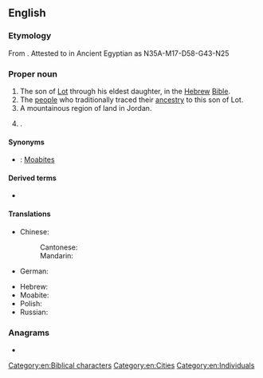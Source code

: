 {{also|MOAB}}
==English==
{{wikipedia}}

===Etymology===
From {{etyl|he|en}} {{m|he|מוֹאָב‎|tr=mo'av}}. Attested to in Ancient Egyptian as {{cog|egy|mwjbw}} <hiero>N35A-M17-D58-G43-N25</hiero>

===Proper noun===
{{en-proper noun}}

# The son of [[Lot]] through his eldest daughter, in the [[Hebrew]] [[Bible]].
# The [[people]] who traditionally traced their [[ancestry]] to this son of Lot.
# A mountainous region of land in Jordan.
# {{place|en|city/county seat|co/Grand County|s/Utah|c/USA}}.

====Synonyms====
* {{qualifier|nation descended from Moab}}: [[Moabite]]s

====Derived terms====
* {{l|en|Moabite}}

====Translations====
{{trans-top}}
* Chinese:
*: Cantonese: {{t|yue|摩押|tr=mo1 aap3, mo1 aat3}}
*: Mandarin: {{t|cmn|摩押|tr=Móyā}}
* German: {{t|de|Moab}}
{{trans-mid}}
* Hebrew: {{t|he|מוֹאָב|sc=Hebr}}
* Moabite: {{t|obm|𐤌𐤀𐤁}}
* Polish: {{t+|pl|Moab|m}}
* Russian: {{t+|ru|Моа́в|m}}
{{trans-bottom}}

===Anagrams===
* {{anagrams|en|a=abmo|MOBA|Mabo|ambo|boma}}

[[Category:en:Biblical characters]]
[[Category:en:Cities]]
[[Category:en:Individuals]]